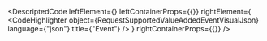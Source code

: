 
<DescriptedCode
  leftElement={<RequestSupportedValueAddedEventDesc />}
  leftContainerProps={{}}
  rightElement={
    <CodeHighlighter
      object={RequestSupportedValueAddedEventVisualJson}
      language={"json"}
      title={"Event"}
    />
  }
  rightContainerProps={{}}
/>
